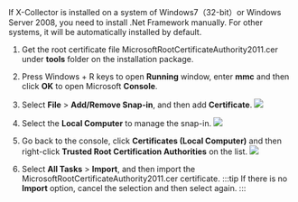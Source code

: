 If X-Collector is installed on a system of Windows7（32-bit）or Windows Server 2008, you need to install .Net Framework manually. For other systems, it will be automatically installed by default.
1. Get the root certificate file MicrosoftRootCertificateAuthority2011.cer under **tools** folder on the installation package.
2. Press Windows + R keys to open **Running** window, enter **mmc** and then click **OK** to open Microsoft **Console**.
3. Select **File** > **Add/Remove Snap-in**, and then add **Certificate**.
![](https://wordpressfreezonex.oss-accelerate.aliyuncs.com/supCollector/7.png)

4. Select the **Local Computer** to manage the snap-in.
![](https://wordpressfreezonex.oss-accelerate.aliyuncs.com/supCollector/8.png)

5. Go back to the console, click **Certificates (Local Computer)** and then right-click **Trusted Root Certification Authorities** on the list.
![](https://wordpressfreezonex.oss-accelerate.aliyuncs.com/supCollector/9.png)

6. Select **All Tasks** > **Import**, and then import the MicrosoftRootCertificateAuthority2011.cer certificate.
:::tip
If there is no **Import** option, cancel the selection and then select again.
:::